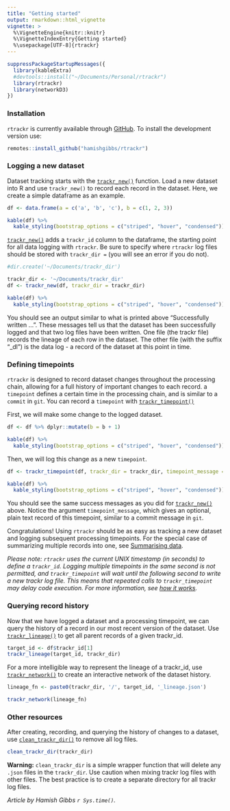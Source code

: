 ```yaml
---
title: "Getting started"
output: rmarkdown::html_vignette
vignette: >
  %\VignetteEngine{knitr::knitr}
  %\VignetteIndexEntry{Getting started}
  %\usepackage[UTF-8]{rtrackr}
---
```


```r
suppressPackageStartupMessages({
  library(kableExtra)
  #devtools::install("~/Documents/Personal/rtrackr")
  library(rtrackr)
  library(networkD3)
})
```

### Installation

`rtrackr` is currently available through [GitHub](https://github.com/hamishgibbs/rtrackr). To install the development version use:

```r
remotes::install_github("hamishgibbs/rtrackr")
```

### Logging a new dataset

Dataset tracking starts with the [`trackr_new()`](https://hamishgibbs.github.io/rtrackr/reference/trackr_new.html) function. Load a new dataset into R and use `trackr_new()` to record each record in the dataset. Here, we create a simple dataframe as an example.

```r
df <- data.frame(a = c('a', 'b', 'c'), b = c(1, 2, 3))
```
```r
kable(df) %>%
  kable_styling(bootstrap_options = c("striped", "hover", "condensed"))
```

[`trackr_new()`](https://hamishgibbs.github.io/rtrackr/reference/trackr_new.html) adds a `trackr_id` column to the dataframe, the starting point for all data logging with `rtrackr`. Be sure to specify where `rtrackr` log files should be stored with `trackr_dir = ` (you will see an error if you do not). 

```r
#dir.create('~/Documents/trackr_dir')
```
```r
trackr_dir <- '~/Documents/trackr_dir'
df <- trackr_new(df, trackr_dir = trackr_dir)
```
```r
kable(df) %>%
  kable_styling(bootstrap_options = c("striped", "hover", "condensed"))
```

You should see an output similar to what is printed above "Successfully written ...". These messages tell us that the dataset has been successfully logged and that two log files have been written. One file (the trackr file) records the lineage of each row in the dataset. The other file (with the suffix "_dl") is the data log - a record of the dataset at this point in time. 

### Defining timepoints

`rtrackr` is designed to record dataset changes throughout the processing chain, allowing for a full history of important changes to each record. a `timepoint` defines a certain time in the processing chain, and is similar to a `commit` in `git`. You can record a `timepoint` with [`trackr_timepoint()`](https://hamishgibbs.github.io/rtrackr/reference/trackr_timepoint.html) 

First, we will make some change to the logged dataset. 

```r
df <- df %>% dplyr::mutate(b = b + 1)
```
```r
kable(df) %>%
  kable_styling(bootstrap_options = c("striped", "hover", "condensed"))
```

Then, we will log this change as a new `timepoint`.

```r
df <- trackr_timepoint(df, trackr_dir = trackr_dir, timepoint_message = 'First processing step')
```
```r
kable(df) %>%
  kable_styling(bootstrap_options = c("striped", "hover", "condensed"))
```

You should see the same success messages as you did for [`trackr_new()`](https://hamishgibbs.github.io/rtrackr/reference/trackr_new.html) above. Notice the argument `timepoint_message`, which gives an optional, plain text record of this timepoint, similar to a commit message in `git`.

Congratulations! Using `rtrackr` should be as easy as tracking a new dataset and logging subsequent processing timepoints. For the special case of summarizing multiple records into one, see [Summarising data](https://hamishgibbs.github.io/rtrackr/articles/summarising_data.html).

*Please note: `rtrackr` uses the current UNIX timestamp (in seconds) to define a `trackr_id`. Logging multiple timepoints in the same second is not permitted, and `trackr_timepoint` will wait until the following second to write a new trackr log file. This means that repeated calls to `trackr_timepoint` may delay code execution. For more information, see [how it works](https://hamishgibbs.github.io/rtrackr/articles/how_it_works.html).*

### Querying record history

Now that we have logged a dataset and a processing timepoint, we can query the history of a record in our most recent version of the dataset. Use [`trackr_lineage()`](https://hamishgibbs.github.io/rtrackr/reference/trackr_lineage.html) to get all parent records of a given trackr_id. 

```r
target_id <- df$trackr_id[1]
trackr_lineage(target_id, trackr_dir)
```

For a more intelligible way to represent the lineage of a trackr_id, use [`trackr_network()`](https://hamishgibbs.github.io/rtrackr/reference/trackr_network.html) to create an interactive network of the dataset history. 

```r
lineage_fn <- paste0(trackr_dir, '/', target_id, '_lineage.json')

trackr_network(lineage_fn)
```

### Other resources

After creating, recording, and querying the history of changes to a dataset, use [`clean_trackr_dir()`](https://hamishgibbs.github.io/rtrackr/reference/clean_trackr_dir.html) to remove all log files. 

```r
clean_trackr_dir(trackr_dir)
```

**Warning:** `clean_trackr_dir` is a simple wrapper function that will delete any `.json` files in the `trackr_dir`. Use caution when mixing trackr log files with other files. The best practice is to create a separate directory for all trackr log files. 

*Article by Hamish Gibbs `r Sys.time()`.*